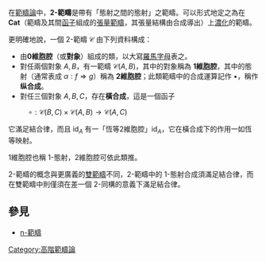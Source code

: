 {{unreferenced|time=2014-12-28T15:35:58+00:00}}
在[[範疇論|範疇論]]中，'''2-範疇'''是帶有「態射之間的態射」之範疇。可以形式地定之為在 '''Cat'''（範疇及其間[[函子|函子]]組成的[[張量範疇|張量範疇]]，其張量結構由合成導出）上[[濃化範疇|濃化]]的範疇。

更明確地說，一個 2-範疇 <math>\mathcal{C}</math> 由下列資料構成：
* 由'''0維胞腔'''（或'''對象'''）組成的類，以大寫[[羅馬字母|羅馬字母]]表之。
* 對任兩個對象 <math>A, B</math>，有一範疇 <math>\mathcal{C}(A,B)</math>，其中的對象稱為 '''1維胞腔'''，其中的態射（通常表成 <math>\alpha: f \Rightarrow g</math>）稱為 '''2維胞腔'''；此類範疇中的合成運算記作 <math>\bullet</math>，稱作'''纵合成'''。
* 對任三個對象 <math>A, B, C</math>，存在'''橫合成'''，這是一個函子
: <math>\circ: \mathcal{C}(B,C) \times \mathcal{C}(A,B) \to \mathcal{C}(A,C)</math>
它滿足結合律，而且 <math>\mathrm{id}_A</math> 有一「恆等2維胞腔」<math>\mathrm{id}_A</math>，它在橫合成下的作用一如恆等映射。

1維胞腔也稱 1-態射，2維胞腔可依此類推。

2-範疇的概念與更廣義的[[雙範疇|雙範疇]]不同，2-範疇中的 1-態射合成須滿足結合律，而在雙範疇中則僅須在差一個 2-同構的意義下滿足結合律。

== 參見 ==
* [[n-範疇|n-範疇]]

[[Category:高階範疇論|Category:高階範疇論]]
